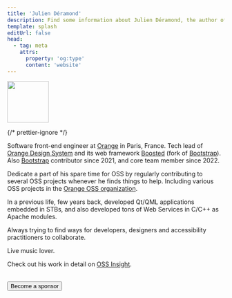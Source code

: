 ```yaml
---
title: 'Julien Déramond'
description: Find some information about Julien Déramond, the author of Open {re}Source.
template: splash
editUrl: false
head:
  - tag: meta
    attrs:
      property: 'og:type'
      content: 'website'
---
```



<div class="rounded-image">
	<Image src="/author-profile.jpg" alt="" width="96" height="96" />
</div>

{/* prettier-ignore */}
<p class="lead">Software front-end engineer at <a href="https://www.orange.com">Orange</a> in Paris, France. Tech lead of <a href="https://system.design.orange.com">Orange Design System</a> and its web framework <a href="https://boosted.orange.com/">Boosted</a> (fork of <a href="https://getbootstrap.com/">Bootstrap</a>). Also <a href="https://getbootstrap.com/">Bootstrap</a> contributor since 2021, and core team member since 2022.</p>

Dedicate a part of his spare time for OSS by regularly contributing to several OSS projects whenever he finds things to help. Including various OSS projects in the <a href="https://github.com/Orange-OpenSource">Orange OSS organization</a>.

In a previous life, few years back, developed Qt/QML applications embedded in STBs, and also developed tons of Web Services in C/C++ as Apache modules.

Always trying to find ways for developers, designers and accessibility practitioners to collaborate.

Live music lover.

Check out his work in detail on <a href="https://ossinsight.io/analyze/julien-deramond">OSS Insight</a>.

<div class="sl-flex" style="margin-top: 2rem">
	<Button href="https://github.com/sponsors/Open-reSource" class="action action-secondary action-outline">
		<Icon name="heart" />
		<span>Become a sponsor</span>
	</Button>
</div>

<div style="display: flex; gap: 1rem; padding-top: 1rem;">
	<FooterLink url="https://twitch.com/JulienUnderscore" type="Twitch">
		<path d="M3.857 0 1 2.857v10.286h3.429V16l2.857-2.857H9.57L14.714 8V0H3.857zm9.714 7.429-2.285 2.285H9l-2 2v-2H4.429V1.143h9.142v6.286z" />
		<path d="M11.857 3.143h-1.143V6.57h1.143V3.143zm-3.143 0H7.571V6.57h1.143V3.143z" />
	</FooterLink>
	<FooterLink url="https://github.com/julien-deramond" type="GitHub">
		<path d="M8 0C3.58 0 0 3.58 0 8c0 3.54 2.29 6.53 5.47 7.59.4.07.55-.17.55-.38 0-.19-.01-.82-.01-1.49-2.01.37-2.53-.49-2.69-.94-.09-.23-.48-.94-.82-1.13-.28-.15-.68-.52-.01-.53.63-.01 1.08.58 1.23.82.72 1.21 1.87.87 2.33.66.07-.52.28-.87.51-1.07-1.78-.2-3.64-.89-3.64-3.95 0-.87.31-1.59.82-2.15-.08-.2-.36-1.02.08-2.12 0 0 .67-.21 2.2.82.64-.18 1.32-.27 2-.27.68 0 1.36.09 2 .27 1.53-1.04 2.2-.82 2.2-.82.44 1.1.16 1.92.08 2.12.51.56.82 1.27.82 2.15 0 3.07-1.87 3.75-3.65 3.95.29.25.54.73.54 1.48 0 1.07-.01 1.93-.01 2.2 0 .21.15.46.55.38A8.012 8.012 0 0 0 16 8c0-4.42-3.58-8-8-8z" />
	</FooterLink>
	<FooterLink url="https://x.com/JulienDeramond" type="X">
		<path d="M5.026 15c6.038 0 9.341-5.003 9.341-9.334 0-.14 0-.282-.006-.422A6.685 6.685 0 0 0 16 3.542a6.658 6.658 0 0 1-1.889.518 3.301 3.301 0 0 0 1.447-1.817 6.533 6.533 0 0 1-2.087.793A3.286 3.286 0 0 0 7.875 6.03a9.325 9.325 0 0 1-6.767-3.429 3.289 3.289 0 0 0 1.018 4.382A3.323 3.323 0 0 1 .64 6.575v.045a3.288 3.288 0 0 0 2.632 3.218 3.203 3.203 0 0 1-.865.115 3.23 3.23 0 0 1-.614-.057 3.283 3.283 0 0 0 3.067 2.277A6.588 6.588 0 0 1 .78 13.58a6.32 6.32 0 0 1-.78-.045A9.344 9.344 0 0 0 5.026 15z" />
	</FooterLink>
	<FooterLink url="https://www.linkedin.com/in/julienderamond/" type="LinkedIn">
		<path d="M0 1.146C0 .513.526 0 1.175 0h13.65C15.474 0 16 .513 16 1.146v13.708c0 .633-.526 1.146-1.175 1.146H1.175C.526 16 0 15.487 0 14.854V1.146zm4.943 12.248V6.169H2.542v7.225h2.401zm-1.2-8.212c.837 0 1.358-.554 1.358-1.248-.015-.709-.52-1.248-1.342-1.248-.822 0-1.359.54-1.359 1.248 0 .694.521 1.248 1.327 1.248h.016zm4.908 8.212V9.359c0-.216.016-.432.08-.586.173-.431.568-.878 1.232-.878.869 0 1.216.662 1.216 1.634v3.865h2.401V9.25c0-2.22-1.184-3.252-2.764-3.252-1.274 0-1.845.7-2.165 1.193v.025h-.016a5.54 5.54 0 0 1 .016-.025V6.169h-2.4c.03.678 0 7.225 0 7.225h2.4z" />
	</FooterLink>
</div>
